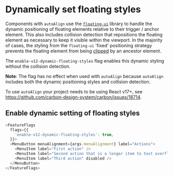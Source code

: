 
<Meta title="Components/MenuButton/Feature Flag" name="Flag details" />

# Dynamically set floating styles

Components with `autoAlign` use the
[`floating-ui`](https://github.com/floating-ui/floating-ui) library to handle
the dynamic positioning of floating elements relative to their trigger / anchor
element. This also includes collision detection that repositions the floating
element as necessary to keep it visible within the viewport. In the majority of
cases, the styling from the `floating-ui` 'fixed' positioning strategy prevents
the floating element from being
[clipped](https://floating-ui.com/docs/misc#clipping) by an ancestor element.

The `enable-v12-dynamic-floating-styles` flag enables this dynamic styling
without the collision detection.

**Note**: The flag has no effect when used with `autoAlign` because `autoAlign`
includes both the dynamic positioning styles and collision detection.

To use `autoAlign` your project needs to be using React v17+, see
https://github.com/carbon-design-system/carbon/issues/18714.

## Enable dynamic setting of floating styles

```js
<FeatureFlags
  flags={{
    'enable-v12-dynamic-floating-styles': true,
  }}>
  <MenuButton menuAlignment={args.menuAlignment} label="Actions">
    <MenuItem label="First action" />
    <MenuItem label="Second action that is a longer item to test overflow and title." />
    <MenuItem label="Third action" disabled />
  </MenuButton>
</FeatureFlags>
```
